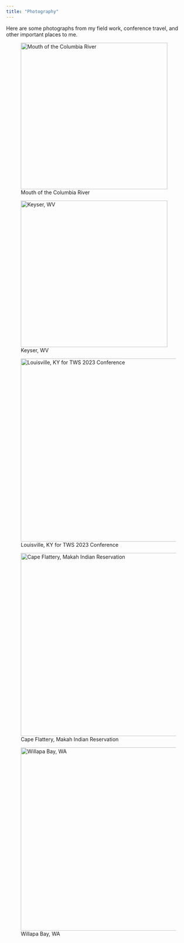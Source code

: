 ---
title: "Photography"
---

Here are some photographs from my field work, conference travel, and other important places to me.

::: {layout-ncol="2"}

![Mouth of the Columbia River](assets/img/IMG_2757-2.jpg){height="400px"}

![Keyser, WV](assets/img/IMG_4629.jpg){height="400px"}
:::

::: {layout-ncol="3"}
![Louisville, KY for TWS 2023 Conference](assets/img/IMG_5202.JPG){height="500px"}

![Cape Flattery, Makah Indian Reservation](assets/img/IMG_2485.jpg){height="500px"}

![Willapa Bay, WA](assets/img/IMG_2802.JPG){height="500px"}
:::


